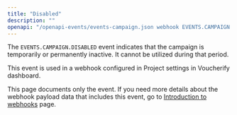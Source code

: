 ```yaml
---
title: "Disabled"
description: ""
openapi: "/openapi-events/events-campaign.json webhook EVENTS.CAMPAIGN.DISABLED"
---
```


The `EVENTS.CAMPAIGN.DISABLED` event indicates that the campaign is temporarily or permanently inactive. It cannot be utilized during that period.

This event is used in a webhook configured in Project settings in Voucherify dashboard.

<Note>This page documents only the event. If you need more details about the webhook payload data that includes this event, go to [Introduction to webhooks](/api-reference/introduction-to-webhooks "Introduction to webhooks v2024-01-01") page.</Note>